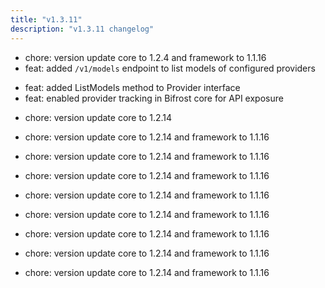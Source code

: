 ```yaml
---
title: "v1.3.11"
description: "v1.3.11 changelog"
---
```

<Update label="Bifrost(HTTP)" description="v1.3.11">

- chore: version update core to 1.2.4 and framework to 1.1.16
- feat: added `/v1/models` endpoint to list models of configured providers

</Update>
<Update label="Core" description="v1.3.11">

- feat: added ListModels method to Provider interface
- feat: enabled provider tracking in Bifrost core for API exposure

</Update>
<Update label="Framework" description="v1.3.11">

- chore: version update core to 1.2.14

</Update>
<Update label="governance" description="v1.3.11">

- chore: version update core to 1.2.14 and framework to 1.1.16

</Update>
<Update label="jsonparser" description="v1.3.11">

- chore: version update core to 1.2.14 and framework to 1.1.16

</Update>
<Update label="logging" description="v1.3.11">

- chore: version update core to 1.2.14 and framework to 1.1.16

</Update>
<Update label="maxim" description="v1.3.11">

- chore: version update core to 1.2.14 and framework to 1.1.16

</Update>
<Update label="mocker" description="v1.3.11">

- chore: version update core to 1.2.14 and framework to 1.1.16

</Update>
<Update label="otel" description="v1.3.11">

- chore: version update core to 1.2.14 and framework to 1.1.16

</Update>
<Update label="semanticcache" description="v1.3.11">

- chore: version update core to 1.2.14 and framework to 1.1.16

</Update>
<Update label="telemetry" description="v1.3.11">

- chore: version update core to 1.2.14 and framework to 1.1.16

</Update>
